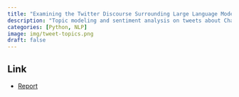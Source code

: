 ```yaml
---
title: "Examining the Twitter Discourse Surrounding Large Language Models"
description: "Topic modeling and sentiment analysis on tweets about ChatGPT and other LLMs"
categories: [Python, NLP]
image: img/tweet-topics.png
draft: false
---
```


## Link

-   [Report](../../notebooks/llm-tweets.html)
